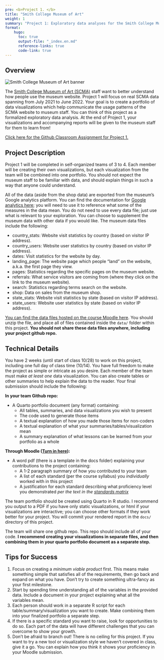 ```yaml
---
pre: <b>Project 1. </b>
title: "Smith College Museum of Art"
weight: 1
summary: "Project 1: Exploratory data analyses for the Smith College Museum of Art."
format:
    hugo:
      toc: true
      output-file: "_index.en.md"
      reference-links: true
      code-link: true
---
```


## Overview

![](img/scma.png "Smith College Museum of Art banner")

The [Smith College Museum of Art (SCMA)](https://scma.smith.edu/) staff want to better understand how people use the museum website. Project 1 will focus on real SCMA data spanning from July 2021 to June 2022. Your goal is to create a portfolio of data visualizations which help communicate the usage patterns of the SCMA website to museum staff. You can think of this project as a formalized exploratory data analysis. At the end of Project 1, your visualizations and accompanying reports will be given to the museum staff for them to learn from!

[Click here for the Github Classroom Assignment for Project 1.](https://moodle.smith.edu/mod/url/view.php?id=955112)

## Project Description

Project 1 will be completed in self-organized teams of 3 to 4. Each member will be creating their own visualizations, but each visualization from the team will be combined into one portfolio. You should not expect the museum staff to be familiar with data, and should explain things in such a way that anyone could understand.

All of the data (aside from the shop data) are exported from the museum’s Google analytics platform. You can find the documentation for [Google analytics here](https://support.google.com/analytics); you will need to use it to reference what some of the measures in the data mean. You do not need to use every data file; just use what is relevant to your exploration. You can choose to supplement the museum data with other data if you would like. The museum data files include the following:

* country_stats: Website visit statistics by country (based on visitor IP address).
* country_users: Website user statistics by country (based on visitor IP address).
* dates: Visit statistics for the website by day.
* landing_page: The website page which people “land” on the website, a.k.a. the first page they view.
* pages: Statistics regarding the specific pages on the museum website.
* referrals: What service visitors are coming from (where they click on the link to the museum website). 
* search: Statistics regarding terms search on the website.
* shop: Data on sales from the museum shop. 
* state_stats: Website visit statistics by state (based on visitor IP address).
* state_users: Website user statistics by state (based on visitor IP address).

[You can find the data files hosted on the course Moodle here](https://moodle.smith.edu/mod/resource/view.php?id=954407). You should unzip the file, and place all of files contained inside the `data/` folder within this project. **You should not share these data files anywhere, including your project github repo.**

## Technical Details

You have 2 weeks (until start of class 10/28) to work on this project, including one full day of class time (10/14). You have full freedom to make the project as simple or intricate as you desire. Each member of the team must make *at least one* data visualization. You can also create tables or other summaries to help explain the data to the reader. Your final submission should include the following:

**In your team Github repo:**

* A Quarto portfolio document (any format) containing:
  + All tables, summaries, and data visualizations you wish to present
  + The code used to generate those items
  + A textual explanation of how you made those items for non-coders
  + A textual explanation of what your summaries/tables/visualization mean
  + A summary explanation of what lessons can be learned from your portfolio as a whole

**Through Moodle ([Turn in here](https://moodle.smith.edu/mod/assign/view.php?id=955241)):**

* A word pdf (there is a template in the docs folder) explaining your contributions to the project containing:
  + A 1-2 paragraph summary of how you contributed to your team
  + A list of each standard (per the course syllabus) you *individually* worked with in this project
  + A justification for each standard describing what proficiency level you demonstrated *per the text in the [standards matrix](https://intro-to-data-science-template.github.io/intro_to_data_science_reader/syllabus/#standards)* 

The team portfolio should be created using Quarto in R studio. I recommend you output to a PDF if you have only static visualizations, or html if your visualizations are interactive; you can choose other formats if they work better for your project. You will commit your rendered report in the `docs/` directory of this project.

The team will share one github repo. This repo should include all of your code. **I recommend creating your visualizations in separate files, and then combining them in your quarto portfolio document as a separate step.**

## Tips for Success

1. Focus on creating a *minimum viable product* first. This means make something simple that satisfies all of the requirements, then go back and expand on what you have. Don't try to create something ultra-fancy as your first milestone.
2. Start by spending time understanding all of the variables in the provided data. Include a document in your project explaining what all the variables mean.
3. Each person should work in a separate R script for each table/summary/visualization you want to create. Make combining them into your finalized portfolio a separate step.
4. If there is a specific standard you want to raise, look for opportunities to do so. Each part of the data will have different challenges that you can overcome to show your growth.
5. Don't be afraid to branch out! There is no ceiling for this project. If you want to try a new tool or visualization style we haven't covered in class, give it a go. You can explain how you think it shows your proficiency in your Moodle submission. 

